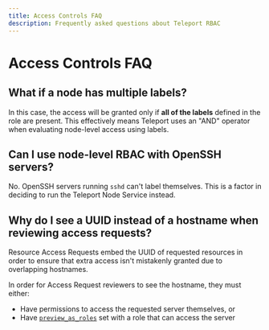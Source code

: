 ```yaml
---
title: Access Controls FAQ
description: Frequently asked questions about Teleport RBAC
---
```


# Access Controls FAQ

## What if a node has multiple labels?

In this case, the access will be granted only if **all of the labels** defined in the
role are present. This effectively means Teleport uses an "AND" operator when evaluating
node-level access using labels.

## Can I use node-level RBAC with OpenSSH servers?

No. OpenSSH servers running `sshd` can't label themselves. This is a factor in deciding
to run the Teleport Node Service instead.

## Why do I see a UUID instead of a hostname when reviewing access requests?

Resource Access Requests embed the UUID of requested resources in order to ensure
that extra access isn't mistakenly granted due to overlapping hostnames.

In order for Access Request reviewers to see the hostname, they must either:

- Have permissions to access the requested server themselves, or
- Have [`preview_as_roles`](./access-requests/resource-requests.mdx#allow-reviewers-to-see-the-hostnames-of-ssh-nodes)
  set with a role that can access the server
  
